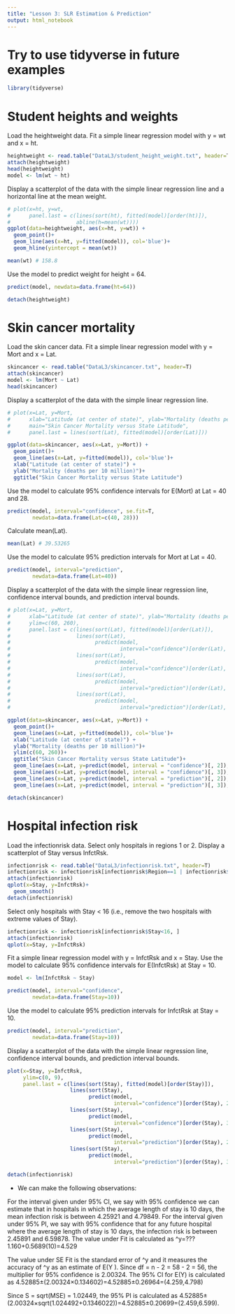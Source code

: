 ---
title: "Lesson 3: SLR Estimation & Prediction"
output: html_notebook
---
# Try to use tidyverse in future examples
```{r message=FALSE, warning=FALSE}
library(tidyverse)
```

# Student heights and weights
Load the heightweight data.
Fit a simple linear regression model with y = wt and x = ht.
```{r}
heightweight <- read.table("DataL3/student_height_weight.txt", header=T)
attach(heightweight)
head(heightweight)
model <- lm(wt ~ ht)
```
Display a scatterplot of the data with the simple linear regression line and a horizontal line at the mean weight.
```{r}
# plot(x=ht, y=wt,
#      panel.last = c(lines(sort(ht), fitted(model)[order(ht)]),
#                     abline(h=mean(wt))))
ggplot(data=heightweight, aes(x=ht, y=wt)) +
  geom_point()+
  geom_line(aes(x=ht, y=fitted(model)), col='blue')+
  geom_hline(yintercept = mean(wt))
```
```{r}
mean(wt) # 158.8
```

Use the model to predict weight for height = 64.
```{r}
predict(model, newdata=data.frame(ht=64))

detach(heightweight)
```
# Skin cancer mortality
Load the skin cancer data.
Fit a simple linear regression model with y = Mort and x = Lat.
```{r}
skincancer <- read.table("DataL3/skincancer.txt", header=T)
attach(skincancer)
model <- lm(Mort ~ Lat)
head(skincancer)
```
Display a scatterplot of the data with the simple linear regression line.
```{r}
# plot(x=Lat, y=Mort,
#      xlab="Latitude (at center of state)", ylab="Mortality (deaths per 10 million)",
#      main="Skin Cancer Mortality versus State Latitude",
#      panel.last = lines(sort(Lat), fitted(model)[order(Lat)]))

ggplot(data=skincancer, aes(x=Lat, y=Mort)) +
  geom_point()+
  geom_line(aes(x=Lat, y=fitted(model)), col='blue')+
  xlab("Latitude (at center of state)") +
  ylab("Mortality (deaths per 10 million)")+
  ggtitle("Skin Cancer Mortality versus State Latitude")
```
Use the model to calculate 95% confidence intervals for E(Mort) at Lat = 40 and 28.
```{r}
predict(model, interval="confidence", se.fit=T,
        newdata=data.frame(Lat=c(40, 28)))
```
Calculate mean(Lat).
```{r}
mean(Lat) # 39.53265
```
Use the model to calculate 95% prediction intervals for Mort at Lat = 40.
```{r}
predict(model, interval="prediction",
        newdata=data.frame(Lat=40))
```
Display a scatterplot of the data with the simple linear regression line, confidence interval bounds, and prediction interval bounds.
```{r}
# plot(x=Lat, y=Mort,
#      xlab="Latitude (at center of state)", ylab="Mortality (deaths per 10 million)",
#      ylim=c(60, 260),
#      panel.last = c(lines(sort(Lat), fitted(model)[order(Lat)]),
#                     lines(sort(Lat), 
#                           predict(model, 
#                                   interval="confidence")[order(Lat), 2], col="green"),
#                     lines(sort(Lat), 
#                           predict(model, 
#                                   interval="confidence")[order(Lat), 3], col="green"),
#                     lines(sort(Lat), 
#                           predict(model, 
#                                   interval="prediction")[order(Lat), 2], col="purple"),
#                     lines(sort(Lat), 
#                           predict(model, 
#                                   interval="prediction")[order(Lat), 3], col="purple")))

ggplot(data=skincancer, aes(x=Lat, y=Mort)) +
  geom_point()+
  geom_line(aes(x=Lat, y=fitted(model)), col='blue')+
  xlab("Latitude (at center of state)") +
  ylab("Mortality (deaths per 10 million)")+
  ylim(c(60, 260))+
  ggtitle("Skin Cancer Mortality versus State Latitude")+
  geom_line(aes(x=Lat, y=predict(model, interval = "confidence")[, 2]), col='green')+
  geom_line(aes(x=Lat, y=predict(model, interval = "confidence")[, 3]), col='green')+
  geom_line(aes(x=Lat, y=predict(model, interval = "prediction")[, 2]), col='purple')+
  geom_line(aes(x=Lat, y=predict(model, interval = "prediction")[, 3]), col='purple')

detach(skincancer)
```
# Hospital infection risk

Load the infectionrisk data.
Select only hospitals in regions 1 or 2.
Display a scatterplot of Stay versus InfctRsk.
```{r}
infectionrisk <- read.table("DataL3/infectionrisk.txt", header=T)
infectionrisk <- infectionrisk[infectionrisk$Region==1 | infectionrisk$Region==2, ]
attach(infectionrisk)
qplot(x=Stay, y=InfctRsk)+
  geom_smooth()
detach(infectionrisk)
```
Select only hospitals with Stay < 16 (i.e., remove the two hospitals with extreme values of Stay).
```{r}
infectionrisk <- infectionrisk[infectionrisk$Stay<16, ]
attach(infectionrisk)
qplot(x=Stay, y=InfctRsk)
```
Fit a simple linear regression model with y = InfctRsk and x = Stay.
Use the model to calculate 95% confidence intervals for E(InfctRsk) at Stay = 10.
```{r}
model <- lm(InfctRsk ~ Stay)

predict(model, interval="confidence",
        newdata=data.frame(Stay=10))
```
Use the model to calculate 95% prediction intervals for InfctRsk at Stay = 10.
```{r}
predict(model, interval="prediction",
        newdata=data.frame(Stay=10))
```
Display a scatterplot of the data with the simple linear regression line, confidence interval bounds, and prediction interval bounds.
```{r}
plot(x=Stay, y=InfctRsk,
     ylim=c(0, 9),
     panel.last = c(lines(sort(Stay), fitted(model)[order(Stay)]),
                    lines(sort(Stay), 
                          predict(model, 
                                  interval="confidence")[order(Stay), 2], col="green"),
                    lines(sort(Stay), 
                          predict(model, 
                                  interval="confidence")[order(Stay), 3], col="green"),
                    lines(sort(Stay), 
                          predict(model, 
                                  interval="prediction")[order(Stay), 2], col="purple"),
                    lines(sort(Stay), 
                          predict(model, 
                                  interval="prediction")[order(Stay), 3], col="purple")))

detach(infectionrisk)
```
* We can make the following observations:

For the interval given under 95% CI, we say with 95% confidence we can estimate that in hospitals in which the average length of stay is 10 days, the mean infection risk is between 4.25921 and 4.79849.
For the interval given under 95% PI, we say with 95% confidence that for any future hospital where the average length of stay is 10 days, the infection risk is between 2.45891 and 6.59878.
The value under Fit is calculated as ^y=???1.160+0.5689(10)=4.529

The value under SE Fit is the standard error of ^y and it measures the accuracy of ^y as an estimate of E(Y ).
Since df = n - 2 = 58 - 2 = 56, the multiplier for 95% confidence is 2.00324. The 95% CI for E(Y) is calculated as 4.52885±(2.00324×0.134602)=4.52885±0.26964=(4.259,4.798)

Since S = sqrt(MSE) = 1.02449, the 95% PI is calculated as 4.52885±(2.00324×sqrt(1.024492+0.1346022))=4.52885±0.20699=(2.459,6.599). 
